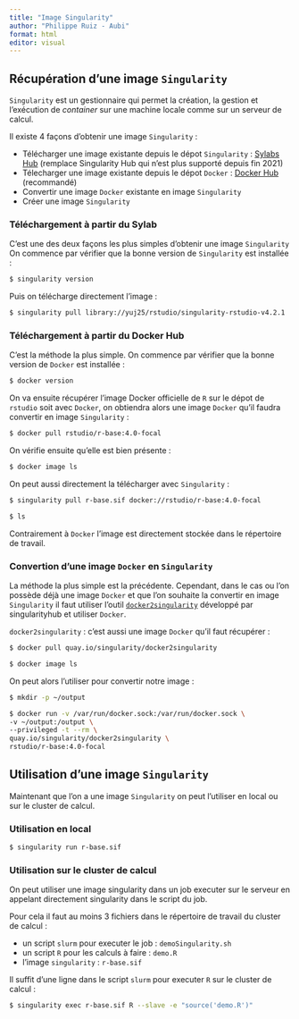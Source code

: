 ```yaml
---
title: "Image Singularity"
author: "Philippe Ruiz - Aubi"
format: html
editor: visual
---
```


## Récupération d'une image `Singularity`

`Singularity` est un gestionnaire qui permet la création, la gestion et l'exécution de *container* sur une machine locale comme sur un serveur de calcul.

Il existe 4 façons d'obtenir une image `Singularity` :

-   Télécharger une image existante depuis le dépot `Singularity` : [Sylabs Hub](https://cloud.sylabs.io/library) (remplace Singularity Hub qui n'est plus supporté depuis fin 2021)
-   Télecharger une image existante depuis le dépot `Docker` : [Docker Hub](https://hub.docker.com/) (recommandé)
-   Convertir une image `Docker` existante en image `Singularity`
-   Créer une image `Singularity`

### Téléchargement à partir du Sylab

C'est une des deux façons les plus simples d'obtenir une image `Singularity` On commence par vérifier que la bonne version de `Singularity` est installée :

``` bash
$ singularity version
```

Puis on télécharge directement l'image :

``` bash
$ singularity pull library://yuj25/rstudio/singularity-rstudio-v4.2.1
```

### Téléchargement à partir du Docker Hub

C'est la méthode la plus simple. On commence par vérifier que la bonne version de `Docker` est installée :

``` bash
$ docker version
```

On va ensuite récupérer l'image Docker officielle de `R` sur le dépot de `rstudio` soit avec `Docker`, on obtiendra alors une image `Docker` qu'il faudra convertir en image `Singularity` :

``` bash
$ docker pull rstudio/r-base:4.0-focal
```

On vérifie ensuite qu'elle est bien présente :

``` bash
$ docker image ls
```

On peut aussi directement la télécharger avec `Singularity` :

``` bash
$ singularity pull r-base.sif docker://rstudio/r-base:4.0-focal

$ ls
```

Contrairement à `Docker` l'image est directement stockée dans le répertoire de travail.

### Convertion d'une image `Docker` en `Singularity`

La méthode la plus simple est la précédente. Cependant, dans le cas ou l'on possède déjà une image `Docker` et que l'on souhaite la convertir en image `Singularity` il faut utiliser l'outil [`docker2singularity`](https://github.com/singularityhub/docker2singularity) développé par singularityhub et utiliser `Docker`.

`docker2singularity` : c'est aussi une image `Docker` qu'il faut récupérer :

``` bash
$ docker pull quay.io/singularity/docker2singularity

$ docker image ls
```

On peut alors l'utiliser pour convertir notre image :

``` bash
$ mkdir -p ~/output

$ docker run -v /var/run/docker.sock:/var/run/docker.sock \
-v ~/output:/output \
--privileged -t --rm \
quay.io/singularity/docker2singularity \
rstudio/r-base:4.0-focal
```

## Utilisation d'une image `Singularity`

Maintenant que l'on a une image `Singularity` on peut l'utiliser en local ou sur le cluster de calcul.

### Utilisation en local

``` bash
$ singularity run r-base.sif 
```

### Utilisation sur le cluster de calcul

On peut utiliser une image singularity dans un job executer sur le serveur en appelant directement singularity dans le script du job.

Pour cela il faut au moins 3 fichiers dans le répertoire de travail du cluster de calcul :

-   un script `slurm` pour executer le job : `demoSingularity.sh`
-   un script `R` pour les calculs à faire : `demo.R`
-   l'image `singularity` : `r-base.sif`

Il suffit d'une ligne dans le script `slurm` pour executer `R` sur le cluster de calcul :

``` bash
$ singularity exec r-base.sif R --slave -e "source('demo.R')"
```